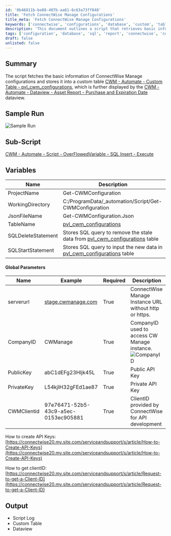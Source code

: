 ```yaml
---
id: '0b46811b-be88-407b-aa61-6c63a73ff848'
title: 'Fetch ConnectWise Manage Configurations'
title_meta: 'Fetch ConnectWise Manage Configurations'
keywords: ['connectwise', 'configurations', 'database', 'custom', 'table', 'dataview', 'sql', 'api']
description: 'This document outlines a script that retrieves basic information from ConnectWise Manage configurations and stores it in a custom database table. It also details the necessary variables, global parameters, and provides links for creating API keys and obtaining client IDs.'
tags: ['configuration', 'database', 'sql', 'report', 'connectwise', 'custom']
draft: false
unlisted: false
---
```

## Summary

The script fetches the basic information of ConnectWise Manage configurations and stores it into a custom table [CWM - Automate - Custom Table - pvl_cwm_configurations](https://proval.itglue.com/DOC-5078775-13403881), which is further displayed by the [CWM - Automate - Dataview - Asset Report - Purchase and Expiration Date](https://proval.itglue.com/DOC-5078775-13403823) dataview.

## Sample Run

![Sample Run](../../../static/img/Get-CWM-Configurations---Active-And-Managed-Only/image_1.png)

## Sub-Script

[CWM - Automate - Script - OverFlowedVariable - SQL Insert - Execute](https://proval.itglue.com/DOC-5078775-10546355)

## Variables

| Name                | Description                                                                                      |
|---------------------|--------------------------------------------------------------------------------------------------|
| ProjectName         | Get-CWMConfiguration                                                                             |
| WorkingDirectory     | C:/ProgramData/_automation/Script/Get-CWMConfiguration                                          |
| JsonFileName        | Get-CWMConfiguration.Json                                                                        |
| TableName           | [pvl_cwm_configurations](https://proval.itglue.com/DOC-5078775-13403881)                      |
| SQLDeleteStatement   | Stores SQL query to remove the stale data from [pvl_cwm_configurations](https://proval.itglue.com/DOC-5078775-13403881) table |
| SQLStartStatement    | Stores SQL query to input the new data in [pvl_cwm_configurations](https://proval.itglue.com/DOC-5078775-13403881) table |

#### Global Parameters

| Name          | Example                                         | Required | Description                                                                                      |
|---------------|-------------------------------------------------|----------|--------------------------------------------------------------------------------------------------|
| serverurl     | [stage.cwmanage.com](http://stage.cwmanage.com) | True     | ConnectWise Manage Instance URL without http or https.                                          |
| CompanyID     | CWManage                                       | True     | CompanyID used to access CW Manage instance. ![CompanyID](../../../static/img/Get-CWM-Configurations---Active-And-Managed-Only/image_2.png) |
| PublicKey     | abC1dEFg23HIjk45L                             | True     | Public API Key                                                                                   |
| PrivateKey    | L54kjIH32gFEd1ae87                            | True     | Private API Key                                                                                  |
| CWMClientid   | 97e76471-52b5-43c9-a5ec-0153ec905881         | True     | ClientID provided by ConnectWise for API development                                             |

How to create API Keys: [https://connectwise20.my.site.com/serviceandsupport/s/article/How-to-Create-API-Keys](https://connectwise20.my.site.com/serviceandsupport/s/article/How-to-Create-API-Keys)

How to get clientID: [https://connectwise20.my.site.com/serviceandsupport/s/article/Request-to-get-a-Client-ID](https://connectwise20.my.site.com/serviceandsupport/s/article/Request-to-get-a-Client-ID)

## Output

- Script Log
- Custom Table
- Dataview











